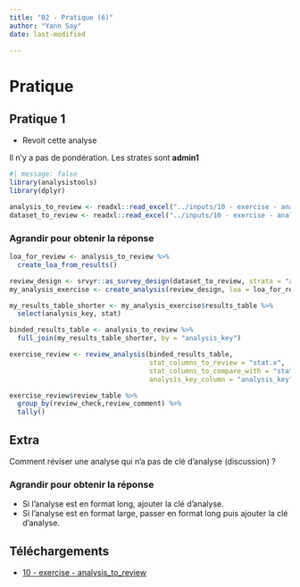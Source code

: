 ```yaml
---
title: "02 - Pratique (6)"
author: "Yann Say"
date: last-modified

---
```

# Pratique

## Pratique 1

- Revoit cette analyse 

Il n'y a pas de pondération. Les strates sont **admin1**

```r
#| message: false
library(analysistools)
library(dplyr)

analysis_to_review <- readxl::read_excel("../inputs/10 - exercise - analysis_to_review.xlsx")
dataset_to_review <- readxl::read_excel("../inputs/10 - exercise - analysis_to_review.xlsx", sheet = "dataset")
```

::: {.callout-tip collapse="true" appearance="minimal"}
### Agrandir pour obtenir la réponse

```r
loa_for_review <- analysis_to_review %>% 
  create_loa_from_results()

review_design <- srvyr::as_survey_design(dataset_to_review, strata = "admin1")
my_analysis_exercise <- create_analysis(review_design, loa = loa_for_review, sm_separator = "/")

my_results_table_shorter <- my_analysis_exercise$results_table %>% 
  select(analysis_key, stat)

binded_results_table <- analysis_to_review %>% 
  full_join(my_results_table_shorter, by = "analysis_key")

exercise_review <- review_analysis(binded_results_table,
                                   stat_columns_to_review = "stat.x",
                                   stat_columns_to_compare_with = "stat.y", 
                                   analysis_key_column = "analysis_key")

exercise_review$review_table %>% 
  group_by(review_check,review_comment) %>% 
  tally()
```

:::

## Extra

Comment réviser une analyse qui n'a pas de clé d'analyse (discussion) ?

::: {.callout-tip collapse="true" appearance="minimal"}
### Agrandir pour obtenir la réponse

- Si l'analyse est en format long, ajouter la clé d'analyse.
- Si l'analyse est en format large, passer en format long puis ajouter la clé d'analyse.

:::

## Téléchargements

- [10 - exercise - analysis_to_review](../inputs/10 - exercise - analysis_to_review.xlsx)
